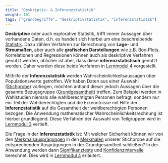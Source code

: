 ```yaml
---
title: "Deskriptiv- & Inferenzstatistik"
weight: 101
tags: ["grundbegriffe", "deskriptivstatistik", "inferenzstatistik"]
---
```


**Deskriptive** oder auch explorative Statistik, trifft immer Aussagen über vorhandene Daten, d.h. es handelt sich hierbei um eine beschreibende [Statistik](../../glossar/statistik/index.html). Dazu zählen Verfahren zur Berechnung von **Lage-** und **Streumaßen**, aber auch alle **grafischen Darstellungen** wie z.B. Box-Plots. Korrelationen und Regressionen können auch als deskriptive Verfahren genutzt werden, üblicher ist aber, dass diese **inferenzstatistisch** genutzt werden. Daher werden diese beide Verfahren in [Lernmodul 4](../../LM4/) vorgestellt.

Mithilfe der **Inferenzstatistik** werden Wahrscheinlichkeitsaussagen über Populationswerte getroffen. Wir haben Daten aus einer Auswahl ([Stichprobe](../../glossar/stichprobe/index.html)) vorliegen, möchten anhand dieser jedoch Aussagen über die gesamte Bezugsgruppe ([Grundgesamtheit](../../glossar/grundgesamtheit/index.html)) treffen. Zum Beispiel werden in Wahlstudien niemals alle wahlberechtigten Personen befragt, sondern nur ein Teil der Wahlberechtigten und die Erkenntnisse mit Hilfe der **Inferenzstatistik** auf die Gesamtheit der wahlberechtigten Personen bezogen. Die Anwendung mathematischer Wahrscheinlichkeitsrechnung ist hierbei grundlegend. Diese Verfahren der Auswahl von Teilgruppen wird in [Lernmodul 3](../../LM3) vertieft.

Die Frage in der **Inferenzstatistik** ist: Mit welcher Sicherheit können wir von den [Merkmalsausprägungen](../../glossar/merkmalsauspraegung/index.html) in den [Merkmalen](../../glossar/merkmal/index.html) unserer Stichprobe auf die entsprechenden Ausprägungen in der Grundgesamtheit schließen? In der Anwendung werden dann [Signifikanztests](../../glossar/signifikanztest/index.html) und [Konfidenzintervalle](../../glossar/konfidenzintervall/index.html) berechnet. Dies wird in [Lernmodul 4](../../LM4/) erläutert.
